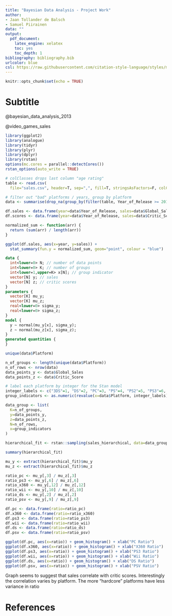 ```yaml
---
title: "Bayesian Data Analysis - Project Work"
author: 
- Jaan Tollander de Balsch
- Samuel Piirainen
data: ""
output: 
  pdf_document: 
    latex_engine: xelatex
    toc: yes
    toc_depth: 1
bibliography: bibliography.bib
urlcolor: blue
csl: https://raw.githubusercontent.com/citation-style-language/styles/master/harvard-anglia-ruskin-university.csl
---
```


```r
knitr::opts_chunk$set(echo = TRUE)
```

# Subtitle
@bayesian_data_analysis_2013

@video_games_sales

```r
library(ggplot2)
library(analogue)
library(tidyr)
library(plyr)
library(dplyr)
library(rstan)
options(mc.cores = parallel::detectCores())
rstan_options(auto_write = TRUE)

# colClasses drops last column "age rating"
table <- read.csv(
  file="sales.csv", header=T, sep=",", fill=T, stringsAsFactors=F, colClasses=c(rep(NA, 15), "NULL"))

# filter out "bad" platforms / years, group by platform
data <- summarise(drop_na(group_by(filter(table, Year_of_Release >= 2010, Platform != "GBA", Platform != "GC"), Platform, Name, Year_of_Release, Global_Sales, Critic_Score)))
```

```r
df.sales <- data.frame(year=data$Year_of_Release, sales=data$Global_Sales)
df.scores <- data.frame(year=data$Year_of_Release, sales=data$Critic_Score)

normalized_sum <- function(arr) {
  return (sum(arr) / length(arr))
}

ggplot(df.sales, aes(x=year, y=sales)) + 
  stat_summary(fun.y = normalized_sum, geom="point", colour = "blue")
```

```stan
data {
  int<lower=0> N; // number of data points
  int<lower=0> K; // number of groups
  int<lower=1,upper=K> x[N]; // group indicator
  vector[N] y; // sales
  vector[N] z; // critic scores
}
parameters {
  vector[K] mu_y;
  vector[K] mu_z;
  real<lower=0> sigma_y;
  real<lower=0> sigma_z;
}
model {
  y ~ normal(mu_y[x], sigma_y);
  z ~ normal(mu_z[x], sigma_z);
}
generated quantities {
}
```

```r
unique(data$Platform)

n_of_groups <- length(unique(data$Platform))
n_of_rows <- nrow(data)
data_points_y <- data$Global_Sales
data_points_z <- data$Critic_Score

# label each platform by integer for the Stan model
integer_labels <- c("3DS"=1, "DS"=2, "PC"=3, "PS"=4, "PS2"=5, "PS3"=6, "PS4"=7, "PSP"=8, "PSV"=9, "Wii"=10, "WiiU"=11, "X360"=12, "XB"=13, "XOne"=14)
group_indicators <- as.numeric(revalue(x=data$Platform, integer_labels))

data_group <- list(
  K=n_of_groups,
  y=data_points_y,
  z=data_points_z,
  N=n_of_rows,
  x=group_indicators
)

hierarchical_fit <- rstan::sampling(sales_hierarchical, data=data_group, iter=1000, chains=4)

summary(hierarchical_fit)

mu_y <- extract(hierarchical_fit)$mu_y
mu_z <- extract(hierarchical_fit)$mu_z

ratio_pc <- mu_y[,3] / mu_z[,3]
ratio_ps3 <- mu_y[,6] / mu_z[,6]
ratio_x360 <- mu_y[,12] / mu_z[,12]
ratio_wii <- mu_y[,10] / mu_z[,10]
ratio_ds <- mu_y[,2] / mu_z[,2]
ratio_psv <- mu_y[,9] / mu_z[,9]

df.pc <- data.frame(ratio=ratio_pc)
df.x360 <- data.frame(ratio=ratio_x360)
df.ps3 <- data.frame(ratio=ratio_ps3)
df.wii <- data.frame(ratio=ratio_wii)
df.ds <- data.frame(ratio=ratio_ds)
df.psv <- data.frame(ratio=ratio_psv)

ggplot(df.pc, aes(x=ratio)) + geom_histogram() + xlab("PC Ratio")
ggplot(df.x360, aes(x=ratio)) + geom_histogram() + xlab("X360 Ratio")
ggplot(df.ps3, aes(x=ratio)) + geom_histogram() + xlab("PS3 Ratio")
ggplot(df.wii, aes(x=ratio)) + geom_histogram() + xlab("Wii Ratio")
ggplot(df.ds, aes(x=ratio)) + geom_histogram() + xlab("DS Ratio")
ggplot(df.psv, aes(x=ratio)) + geom_histogram() + xlab("PSV Ratio")
```

Graph seems to suggest that sales correlate with critic scores. Interestingly the correlation varies by platform. The more "hardcore" platforms have less variance in ratio

# References
